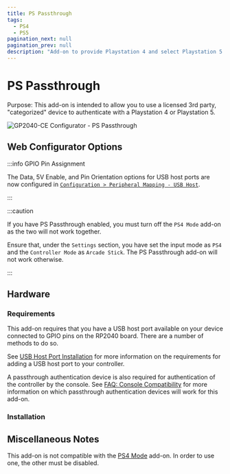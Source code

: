 ```yaml
---
title: PS Passthrough
tags:
  - PS4
  - PS5
pagination_next: null
pagination_prev: null
description: "Add-on to provide Playstation 4 and select Playstation 5 games on a GP2040 controller through the use of a passthrough authentication device attached to a USB host port"
---
```



# PS Passthrough

Purpose: This add-on is intended to allow you to use a licensed 3rd party, "categorized" device to authenticate with a Playstation 4 or Playstation 5.

![GP2040-CE Configurator - PS Passthrough](../assets/images/gpc-add-ons-ps-passthrough.png)

## Web Configurator Options

:::info GPIO Pin Assignment

The Data, 5V Enable, and Pin Orientation options for USB host ports are now configured in [`Configuration > Peripheral Mapping - USB Host`](../web-configurator/menu-pages/03-peripheral-mapping.mdx#usb-host).

:::

:::caution

If you have PS Passthrough enabled, you must turn off the `PS4 Mode` add-on as the two will not work together.

Ensure that, under the `Settings` section, you have set the input mode as `PS4` and the `Controller Mode` as `Arcade Stick`. The PS Passthrough add-on will not work otherwise.

:::

## Hardware

### Requirements

This add-on requires that you have a USB host port available on your device connected to GPIO pins on the RP2040 board. There are a number of methods to do so.

See [USB Host Port Installation](../controller-build/usb-host.mdx) for more information on the requirements for adding a USB host port to your controller.

A passthrough authentication device is also required for authentication of the controller by the console. See [FAQ: Console Compatibility](../faq/faq-console-compatibility.mdx#what-controller-or-dongle-do-i-use-for-ps-passthrough) for more information on which passthrough authentication devices will work for this add-on.

### Installation

<InstallUSBHostPort />

## Miscellaneous Notes

This add-on is not compatible with the [PS4 Mode](./ps-passthrough.mdx) add-on. In order to use one, the other must be disabled.
